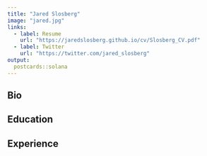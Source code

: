```yaml
---
title: "Jared Slosberg"
image: "jared.jpg"
links:
  - label: Resume
    url: "https://jaredslosberg.github.io/cv/Slosberg_CV.pdf"
  - label: Twitter
    url: "https://twitter.com/jared_slosberg"
output:
  postcards::solana
---
```

 
## Bio



## Education


## Experience


